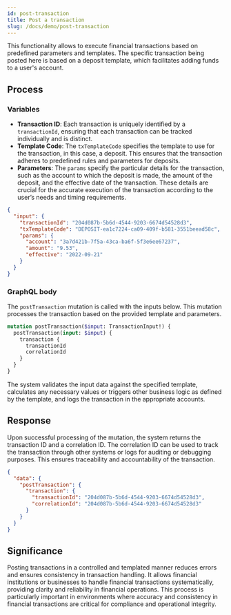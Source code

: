 ```yaml
---
id: post-transaction
title: Post a transaction
slug: /docs/demo/post-transaction
---
```


This functionality allows to execute financial transactions based on predefined parameters and templates. The specific transaction being posted here is based on a deposit template, which facilitates adding funds to a user's account.

## Process

### Variables

- **Transaction ID**: Each transaction is uniquely identified by a `transactionId`, ensuring that each transaction can be tracked individually and is distinct.
- **Template Code**: The `txTemplateCode` specifies the template to use for the transaction, in this case, a deposit. This ensures that the transaction adheres to predefined rules and parameters for deposits.
- **Parameters**: The `params` specify the particular details for the transaction, such as the account to which the deposit is made, the amount of the deposit, and the effective date of the transaction. These details are crucial for the accurate execution of the transaction according to the user’s needs and timing requirements.

```json
{
  "input": {
    "transactionId": "204d087b-5b6d-4544-9203-6674d54528d3",
    "txTemplateCode": "DEPOSIT-ea1c7224-ca09-409f-b581-3551beead58c",
    "params": {
      "account": "3a7d421b-7f5a-43ca-ba6f-5f3e6ee67237",
      "amount": "9.53",
      "effective": "2022-09-21"
    }
  }
}
```

### GraphQL body

The `postTransaction` mutation is called with the inputs below. This mutation processes the transaction based on the provided template and parameters.

```graphql
mutation postTransaction($input: TransactionInput!) {
  postTransaction(input: $input) {
    transaction {
      transactionId
      correlationId
    }
  }
}
```

The system validates the input data against the specified template, calculates any necessary values or triggers other business logic as defined by the template, and logs the transaction in the appropriate accounts.

## Response

Upon successful processing of the mutation, the system returns the transaction ID and a correlation ID. The correlation ID can be used to track the transaction through other systems or logs for auditing or debugging purposes. This ensures traceability and accountability of the transaction.

```json
{
  "data": {
    "postTransaction": {
      "transaction": {
        "transactionId": "204d087b-5b6d-4544-9203-6674d54528d3",
        "correlationId": "204d087b-5b6d-4544-9203-6674d54528d3"
      }
    }
  }
}
```

## Significance

Posting transactions in a controlled and templated manner reduces errors and ensures consistency in transaction handling. It allows financial institutions or businesses to handle financial transactions systematically, providing clarity and reliability in financial operations. This process is particularly important in environments where accuracy and consistency in financial transactions are critical for compliance and operational integrity.
